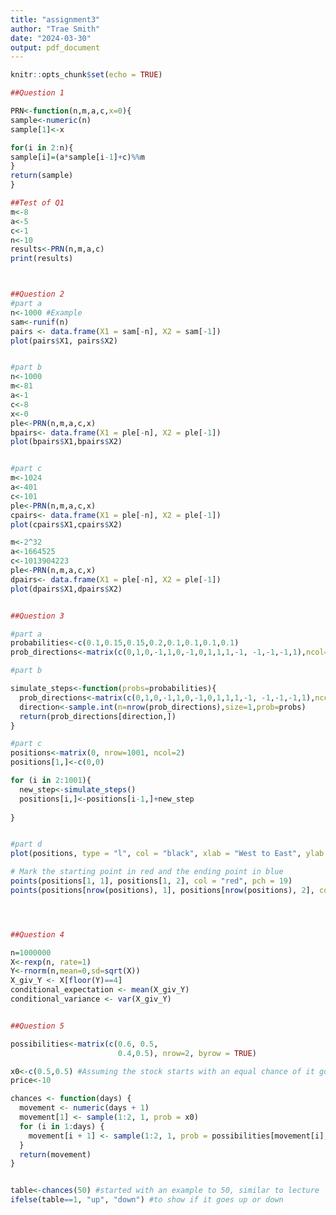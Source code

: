 ---
title: "assignment3"
author: "Trae Smith"
date: "2024-03-30"
output: pdf_document
---

```{r setup, include=FALSE}
knitr::opts_chunk$set(echo = TRUE)
```

```{r}
##Question 1

PRN<-function(n,m,a,c,x=0){
sample<-numeric(n)
sample[1]<-x

for(i in 2:n){
sample[i]=(a*sample[i-1]+c)%%m
}
return(sample)
}

##Test of Q1
m<-8
a<-5
c<-1
n<-10
results<-PRN(n,m,a,c)
print(results)



##Question 2
#part a
n<-1000 #Example
sam<-runif(n)
pairs <- data.frame(X1 = sam[-n], X2 = sam[-1])
plot(pairs$X1, pairs$X2)


#part b
n<-1000
m<-81
a<-1
c<-8
x<-0
ple<-PRN(n,m,a,c,x)
bpairs<- data.frame(X1 = ple[-n], X2 = ple[-1])
plot(bpairs$X1,bpairs$X2)


#part c
m<-1024
a<-401
c<-101
ple<-PRN(n,m,a,c,x)
cpairs<- data.frame(X1 = ple[-n], X2 = ple[-1])
plot(cpairs$X1,cpairs$X2)

m<-2^32
a<-1664525
c<-1013904223
ple<-PRN(n,m,a,c,x)
dpairs<- data.frame(X1 = ple[-n], X2 = ple[-1])
plot(dpairs$X1,dpairs$X2)


##Question 3

#part a
probabilities<-c(0.1,0.15,0.15,0.2,0.1,0.1,0.1,0.1)
prob_directions<-matrix(c(0,1,0,-1,1,0,-1,0,1,1,1,-1, -1,-1,-1,1),ncol=2,byrow = TRUE)

#part b

simulate_steps<-function(probs=probabilities){
  prob_directions<-matrix(c(0,1,0,-1,1,0,-1,0,1,1,1,-1, -1,-1,-1,1),ncol=2,byrow = TRUE)
  direction<-sample.int(n=nrow(prob_directions),size=1,prob=probs)
  return(prob_directions[direction,])
}

#part c
positions<-matrix(0, nrow=1001, ncol=2)
positions[1,]<-c(0,0)

for (i in 2:1001){
  new_step<-simulate_steps()
  positions[i,]<-positions[i-1,]+new_step
  
}


#part d
plot(positions, type = "l", col = "black", xlab = "West to East", ylab = "South to North", main = "Drunkard's Path")

# Mark the starting point in red and the ending point in blue
points(positions[1, 1], positions[1, 2], col = "red", pch = 19)
points(positions[nrow(positions), 1], positions[nrow(positions), 2], col = "blue", pch = 19)




##Question 4

n=1000000
X<-rexp(n, rate=1)
Y<-rnorm(n,mean=0,sd=sqrt(X))
X_giv_Y <- X[floor(Y)==4]
conditional_expectation <- mean(X_giv_Y)
conditional_variance <- var(X_giv_Y)


##Question 5

possibilities<-matrix(c(0.6, 0.5,
                        0.4,0.5), nrow=2, byrow = TRUE)

x0<-c(0.5,0.5) #Assuming the stock starts with an equal chance of it going up or down, as well as the starting price is 10 dollars
price<-10

chances <- function(days) {
  movement <- numeric(days + 1)
  movement[1] <- sample(1:2, 1, prob = x0)
  for (i in 1:days) {
    movement[i + 1] <- sample(1:2, 1, prob = possibilities[movement[i], ])
  }
  return(movement)
}


table<-chances(50) #started with an example to 50, similar to lecture
ifelse(table==1, "up", "down") #to show if it goes up or down




```